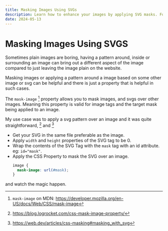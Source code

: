 ```yaml
---
title: Masking Images Using SVGs
description: Learn how to enhance your images by applying SVG masks. Follow this guide to use the CSS mask-image property for creative and dynamic image presentations.
date: 2024-05-13
---
```


# Masking Images Using SVGS

Sometimes plain images are boring, having a pattern around, inside or surrounding an image can bring out a different aspect of the image compared to just leaving the image plain on the website.

Masking images or applying a pattern around a image based on some other image or svg can be helpful and there is just a property that is helpful in such cases.

The `mask-image` [^1] property allows you to mask images, and svgs over other images. Meaning this property is valid for image tags and the target mask being applied to an image.

My use case was to apply a svg pattern over an image and it was quite straightforward, [^2] and [^3]

- Get your SVG in the same file preferable as the image.
- Apply `width` and `height` properties of the SVG tag to be 0.
- Wrap the contents of the SVG Tag with the `mask` tag with an id attribute. eg: `id="mask"`.
- Apply the CSS Property to mask the SVG over an image.
  ```css
  image {
    mask-image: url(#mask);
  }
  ```

and watch the magic happen.

[^1]: `mask-image` on MDN: https://developer.mozilla.org/en-US/docs/Web/CSS/mask-image

[^2]: https://blog.logrocket.com/css-mask-image-property/

[^3]: https://web.dev/articles/css-masking#masking_with_svg
